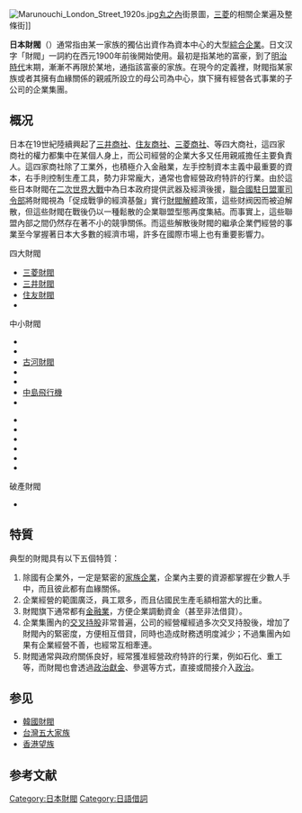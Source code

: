 {{refimprove|time=2017-07-03T16:33:01+00:00}}
{{otheruses|subject=“日本財閥”|other=“財閥”代表的其他意思|財閥}}
[[File:Marunouchi_London_Street_1920s.jpg|thumb]][[丸之內|丸之內]]街景圖，[[三菱|三菱]]的相關企業遍及整條街]]

'''日本財閥'''（{{jpn|j=財閥|hg=ざいばつ|rm=zaibatsu|f=h}}）通常指由某一家族的獨佔出資作為資本中心的大型[[綜合企業|綜合企業]]。日文汉字「財閥」一詞約在西元1900年前後開始使用。最初是指某地的富豪，到了[[明治時代|明治時代]]末期，漸漸不再限於某地，通指該富豪的家族。在現今的定義裡，財閥指某家族或者其擁有血緣關係的親戚所設立的母公司為中心，旗下擁有經營各式事業的子公司的企業集團。

==概况==
日本在19世紀陸續興起了[[三井商社|三井商社]]、[[住友商社|住友商社]]、[[三菱商社|三菱商社]]、{{lj|安田財閥||安田商社}}等四大商社，這四家商社的權力都集中在某個人身上，而公司經營的企業大多又任用親戚擔任主要負責人。這四家商社除了工業外，也積極介入金融業，左手控制資本主義中最重要的資本，右手則控制生產工具，勢力非常龐大，通常也會經營政府特許的行業。由於這些日本財閥在[[二次世界大戰|二次世界大戰]]中為日本政府提供武器及經濟後援，[[聯合國|聯合國]][[駐日盟軍司令部|駐日盟軍司令部]]將財閥視為「促成戰爭的經濟基盤」實行[[財閥解體|財閥解體]]政策，這些财阀因而被迫解散，但這些財閥在戰後仍以一種鬆散的企業聯盟型態再度集結。而事實上，這些聯盟內部之間仍然存在著不小的競爭關係。而這些解散後財閥的繼承企業們經營的事業至今掌握著日本大多數的經濟市場，許多在國際市場上也有重要影響力。

{{col-begin}}
{{col-break}}
;四大財閥
* [[三菱財閥|三菱財閥]]
* [[三井財閥|三井財閥]]
* [[住友財閥|住友財閥]]
* {{lj|安田財閥}}
{{col-break}}
;中小財閥
* {{lj|淺野財閥|浅野財閥}}
* {{lj|藤田財閥}}
* [[古河財閥|古河財閥]]
* {{lj|森康采恩|森コンツェルン}}
* {{lj|川崎財閥}}
* [[中島飛行機|中島飛行機]]
* {{lj|日窒康采恩|日窒コンツェルン}}
{{col-break}}
* {{lj|日產康采恩|日産コンツェルン}}
* {{lj|日曹康采恩|日産コンツェルン}}
* {{lj|野村財閥}}
* {{lj|大倉財閥}}
* {{lj|理研康采恩|理研グループ}}
* {{lj|澀澤財閥|渋沢財閥}}
{{col-break}}
;破產財閥
* {{lj|鈴木商店}}
{{col-end}}

== 特質 ==
典型的財閥具有以下五個特質：
# 除國有企業外，一定是緊密的[[家族企業|家族企業]]，企業內主要的資源都掌握在少數人手中，而且彼此都有血緣關係。
# 企業經營的範圍廣泛，員工眾多，而且佔國民生產毛額相當大的比重。
# 財閥旗下通常都有[[金融業|金融業]]，方便企業調動資金（甚至非法借貸）。
# 企業集團內的[[交叉持股|交叉持股]]非常普遍，公司的經營權經過多次交叉持股後，增加了財閥內的緊密度，方便相互借貸，同時也造成財務透明度減少；不過集團內如果有企業經營不善，也經常互相牽連。
# 財閥通常與政府關係良好，經常獲准經營政府特許的行業，例如石化、重工等，而財閥也會透過[[政治獻金|政治獻金]]、參選等方式，直接或間接介入[[政治|政治]]。

==参见==
*[[韓國財閥|韓國財閥]]
*[[台灣五大家族|台灣五大家族]]
*[[香港望族|香港望族]]

==参考文献==
<references/>


{{Authority control}}

[[Category:日本財閥|Category:日本財閥]]
[[Category:日語借詞|Category:日語借詞]]